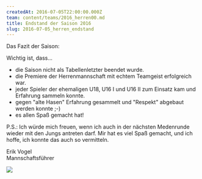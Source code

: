 ```yaml
---
createdAt: 2016-07-05T22:00:00.000Z
team: content/teams/2016_herren00.md
title: Endstand der Saison 2016
slug: 2016-07-05_herren_endstand
---
```

Das Fazit der Saison:

Wichtig ist, dass...

- die Saison nicht als Tabellenletzter beendet wurde.
- die Premiere der Herrenmannschaft mit echtem Teamgeist erfolgreich war.
- jeder Spieler der ehemaligen U18, U16 I und U16 II zum Einsatz kam und Erfahrung sammeln konnte.
- gegen "alte Hasen" Erfahrung gesammelt und "Respekt" abgebaut werden konnte ;-)
- es allen Spaß gemacht hat!

P.S.: Ich würde mich freuen, wenn ich auch in der nächsten Medenrunde wieder mit den Jungs antreten darf.
Mir hat es viel Spaß gemacht, und ich hoffe, ich konnte das auch so vermitteln.

Erik Vogel  
Mannschaftsführer

![](/uploads/2016/herren_endstand.jpg)